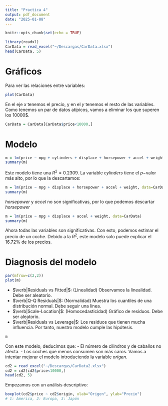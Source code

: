 ```yaml
---
title: "Practica 4"
output: pdf_document
date: "2025-01-08"
---
```


```r
knitr::opts_chunk$set(echo = TRUE)
```

```r
library(readxl)
CarData = read_excel("~/Descargas/CarData.xlsx")
head(CarData, 5)
```

# Gráficos
Para ver las relaciones entre variables:
```r
plot(CarData)
```
En el eje $x$ tenemos el precio, y en el $y$ tenemos el resto de las variables.
Como tenemos un par de datos atípicos, vamos a eliminar los que superen los $10000\$$.
```r
CarData = CarData[CarData$price<10000,]
```
# Modelo
```r
m = lm(price ~ mpg + cylinders + displace + horsepower + accel + weight, data=CarData)
summary(m)
```
Este modelo tiene una $R^2=0.2309$. La variable $cylinders$ tiene el $p-$valor más alto, por lo que la descartamos:
```r
m = lm(price ~ mpg + displace + horsepower + accel + weight, data=CarData)
summary(m)
```
$horsepower$ y $accel$ no son significativas, por lo que podemos descartar $horsepower$
```r
m = lm(price ~ mpg + displace + accel + weight, data=CarData)
summary(m)
```
Ahora todas las variables son significativas. Con esto, podemos estimar el precio de un coche. Debido a la $R^2$, este modelo solo puede explicar el $16.72\%$ de los precios.

# Diagnosis del modelo
```r
par(mfrow=c(2,2))
plot(m)
```
- $\verb|Residuals vs Fitted|$: (Linealidad) Observamos la linealidad. Debe ser aleatorio.
- $\verb|Q-Q Residuals|$: (Normalidad) Muestra los cuantiles de una distribución normal. Debe seguir una línea.
- $\verb|Scale-Location|$: (Homocedasticidad) Gráfico de residuos. Debe ser aleatorio.
- $\verb|Residuals vs Leverage|$: Los residuos que tienen mucha influencia.
Por tanto, nuestro modelo cumple las hipótesis.
```r
m
```
Con este modelo, deducimos que:
- El número de cilindros y de caballos no afecta.
- Los coches que menos consumen son más caros.
Vamos a intentar mejorar el modelo introduciendo la variable $origen$.

```r
cd2 = read_excel("~/Descargas/CarData2.xlsx")
cd2 = cd2[cd2$price<10000,]
head(cd2, 5)
```
Empezamos con un análisis descriptivo:
```r
boxplot(cd2$price ~ cd2$origin, xlab="Origen", ylab="Precio")
# 1: America, 2: Europa, 3: Japón
```

